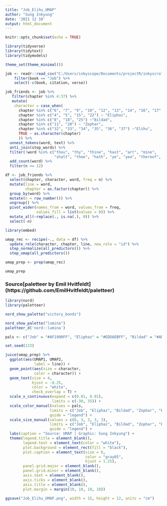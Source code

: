 ```yaml
---
title: "Job_Elihu_UMAP"
author: "Sung Inkyung"
date: '2021 12 10'
output: html_document
---
```


```r
knitr::opts_chunk$set(echo = TRUE)
```

```r
library(tidyverse)
library(tidytext)
library(tidymodels)

theme_set(theme_minimal())
```


```r
job <- readr::read_csv("C:/Users/inkyscope/Documents/projectR/inkyscroll/data/bible_kjv_new.csv") %>% 
    filter(book == "Job") %>% 
    select(-c(book, citation, verse))

job_friends <- job %>% 
   filter(chapter %in% 4:37) %>% 
   mutate(
    character = case_when(
      chapter %in% c("6", "7", "9", "10", "12", "13", "14", "16", "17", "19", "21", "23", "24", "26", "27", "28", "29", "30", "31") ~ "Job",
      chapter %in% c("4", "5", "15", "22") ~ "Eliphaz",
      chapter %in% c("8", "18", "25") ~"Bildad",
      chapter %in% c("11", "20") ~ "Zophar",
      chapter %in% c("32", "33", "34", "35", "36", "37") ~"Elihu",
      TRUE ~ as.character(chapter)
      )) %>% 
  unnest_tokens(word, text) %>%
  anti_join(stop_words) %>%
  filter(!word %in% c("thou", "thy", "thine", "hast", "art", "mine",
                      "shalt", "thee", "hath", "ye", "yea", "thereof", "job", "god", "day", "doth", "canst", "cometh", "wilt", "dost", "wherefore", "shouldes", "lo")) %>% 
  add_count(word) %>% 
  filter(n >= 12)

df <- job_friends %>% 
  select(chapter, character, word, freq = n) %>% 
  mutate(line = word,
         chapter = as.factor(chapter)) %>% 
  group_by(word) %>% 
  mutate(n = row_number()) %>% 
  ungroup() %>% 
  pivot_wider(names_from = word, values_from = freq,
              values_fill = list(values = 0)) %>% 
  mutate_all(~replace(., is.na(.), 0)) %>% 
  select(-n)

```

```r
library(embed)

umap_rec <- recipe(~., data = df) %>% 
  update_role(character, chapter, line, new_role = "id") %>% 
  step_normalize(all_predictors()) %>% 
  step_umap(all_predictors())

umap_prep <- prep(umap_rec)

umap_prep 
```
### Source[paletteer by Emil Hvitfeldt] (https://github.com/EmilHvitfeldt/paletteer)
```r
library(nord)
library(paletteer)

nord_show_palette("victory_bonds")

nord_show_palette("lumina")
paletteer_d('nord::lumina')
```
                
```r
pals <- c("Job" = "#AF1900FF", "Eliphaz" = "#EDDAEBFF", "Bildad" = "#AD8CAEFF", "Zophar" = "#4F93B8FF", "Elihu" = "#001964FF")

set.seed(123)

juice(umap_prep) %>% 
  ggplot(aes(UMAP1, UMAP2,
             label = line)) +
  geom_point(aes(size = character,
             color = character)) +
  geom_text(size = 4,
            hjust = -0.25,
            color = "white",
            check_overlap = T) +
  scale_x_continuous(expand = c(0.01, 0.01),
                     limits = c(-30, 35)) +
  scale_color_manual(values = pals,
                    limits = c("Job", "Eliphaz", "Bildad", "Zophar", "Elihu"),
                    guide = "legend") +
  scale_size_manual(values = c(6, 3, 3, 3, 3),
                    limits = c("Job", "Eliphaz", "Bildad", "Zophar", "Elihu"),
                    guide = "legend") +
  labs(caption = "Source: UMAP | Graphic: Sung Inkyung") +
  theme(legend.title = element_blank(),
        legend.text = element_text(color = "white"),
        plot.background = element_rect(fill = "black"),
        plot.caption = element_text(size = 6,
                                    color = "gray85",
                                    hjust = 1.25),
        panel.grid.major = element_blank(),
        panel.grid.minor = element_blank(),
        axis.text = element_blank(),
        axis.ticks = element_blank(),
        axis.title = element_blank(),
        plot.margin = margin(10, 10, 10, 10))

ggsave("Job_Elihu_UMAP.png", width = 15, height = 12, units = "cm")

```


